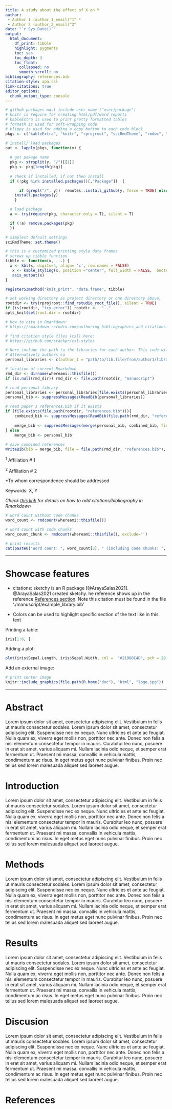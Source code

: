```yaml
---
title: A study about the effect of X on Y
author:
 - Author 1 (author_1_email)^1^ * 
 - Author 2 (author_2_email)^2^ 
date: "`r Sys.Date()`"
output:
  html_document:
    df_print: tibble
    highlight: pygments  
    toc: yes
    toc_depth: 3
    toc_float:
      collapsed: no
      smooth_scroll: no
bibliography: references.bib
citation-style: apa.csl
link-citations: true
editor_options: 
  chunk_output_type: console
---
```



```r

# github packages must include user name ("user/package")
# knitr is require for creating html/pdf/word reports
# kableExtra is used to print pretty formatted tables 
# formatR is used for soft-wrapping code
# klippy is used for adding a copy button to each code block
pkgs <- c("kableExtra", "knitr", "rprojroot", "sciRmdTheme", "rmdwc", "whereami",  "RefManageR", "bibtex")

# install/ load packages
out <- lapply(pkgs, function(y) {
  
  # get pakage name
  pkg <- strsplit(y, "/")[[1]]
  pkg <- pkg[length(pkg)]
  
  # check if installed, if not then install 
  if (!pkg %in% installed.packages()[,"Package"])  {

      if (grepl("/", y))  remotes::install_github(y, force = TRUE) else
    install.packages(y) 
    }

  # load package
  a <- try(require(pkg, character.only = T), silent = T)

  if (!a) remove.packages(pkg)
  })

```

```r

# simplest default settings
sciRmdTheme::set.theme()

```

```r

# this is a customized printing style data frames 
# screws up tibble function
tibble <- function(x, ...) { 
  x <- kbl(x, digits=4, align= 'c', row.names = FALSE) 
   x <- kable_styling(x, position ="center", full_width = FALSE,  bootstrap_options = c("striped", "hover", "condensed", "responsive")) 
   asis_output(x)
}

registerS3method("knit_print", "data.frame", tibble)

```

```r

# set working directory as project directory or one directory above,
rootdir <- try(rprojroot::find_rstudio_root_file(), silent = TRUE)
if (is(rootdir, "try-error")) rootdir <-  ".."
opts_knit$set(root.dir = rootdir)

```


```r

# how to cite in Rmarkdown:
# https://rmarkdown.rstudio.com/authoring_bibliographies_and_citations.html

# find citation style files (csl) here:
# https://github.com/stackpr/csl-styles

# Here include the path to the libraries for each author. This code will copy/update the library each time the Rmarkdown file is compiled
# Alternatively authors ca
personal_libraries <- c(author_1 = "path/to/lib.file/from/author1/library.bib", author_2 = "path/to/lib.file/from/author2/library.bib")

# location of current Rmarkdown
rmd_dir <- dirname(whereami::thisfile()) 
if (is.null(rmd_dir)) rmd_dir <- file.path(rootdir, "manuscript")

# read personal library
personal_libraries <- personal_libraries[file.exists(personal_libraries)]
personal_bib <- suppressMessages(ReadBib(personal_libraries))

# read paper's references.bib if it exists
if (file.exists(file.path(rootdir, "references.bib"))){
    combined_bib <- suppressMessages(ReadBib(file.path(rmd_dir, "references.bib")))
    
    merge_bib <- suppressMessages(merge(personal_bib, combined_bib, fields.to.check = "title", ignore.case = TRUE))
} else
    merge_bib <- personal_bib
    
# save combined references
WriteBib(bib = merge_bib, file = file.path(rmd_dir, "references.bib"), biblatex = TRUE)

```


^1^ Affiliation # 1

^2^ Affiliation # 2


\*To whom correspondence should be addressed

Keywords: X, Y

*Check [this link](https://rmarkdown.rstudio.com/authoring_bibliographies_and_citations.html) for details on how to add citations/bibliography in Rmarkdown*


```r

# word count without code chunks
word_count <- rmdcount(whereami::thisfile())

# word count with code chunks
word_count_chunk <- rmdcount(whereami::thisfile(), exclude='')

# print results
cat(paste0("Word count: ", word_count[3], " (including code chunks: ", word_count_chunk[3], ")"))

```

---


# Showcase features

- citations: sketchy is an R package [@ArayaSalas2021].  @ArayaSalas2021 created sketchy. he reference shows up in the reference [References section](#reference). Note this citation must be found in the file './manuscript/example_library.bib'

- Colors [can be used]{.green} to [highlight specific]{.yellow} section of the [text like in this text]{.red}

<!-- this comment doesn't show up -->

Printing a table:
```r

iris[1:6, ]

```


Adding a plot:

```r

plot(iris$Sepal.Length, iris$Sepal.Width, col =  "#21908C4D", pch = 20, cex = 2, xlab = "X", ylab = "Y")
```


Add an external image:

```r

# print center image
knitr::include_graphics(file.path(R.home("doc"), "html", "logo.jpg"))


```

---

# Abstract

Lorem ipsum dolor sit amet, consectetur adipiscing elit. Vestibulum in felis ut mauris consectetur sodales. Lorem ipsum dolor sit amet, consectetur adipiscing elit. Suspendisse nec ex neque. Nunc ultricies et ante ac feugiat. Nulla quam ex, viverra eget mollis non, porttitor nec ante. Donec non felis a nisi elementum consectetur tempor in mauris. Curabitur leo nunc, posuere in erat sit amet, varius aliquam mi. Nullam lacinia odio neque, et semper erat fermentum ut. Praesent mi massa, convallis in vehicula mattis, condimentum ac risus. In eget metus eget nunc pulvinar finibus. Proin nec tellus sed lorem malesuada aliquet sed laoreet augue. 

# Introduction

Lorem ipsum dolor sit amet, consectetur adipiscing elit. Vestibulum in felis ut mauris consectetur sodales. Lorem ipsum dolor sit amet, consectetur adipiscing elit. Suspendisse nec ex neque. Nunc ultricies et ante ac feugiat. Nulla quam ex, viverra eget mollis non, porttitor nec ante. Donec non felis a nisi elementum consectetur tempor in mauris. Curabitur leo nunc, posuere in erat sit amet, varius aliquam mi. Nullam lacinia odio neque, et semper erat fermentum ut. Praesent mi massa, convallis in vehicula mattis, condimentum ac risus. In eget metus eget nunc pulvinar finibus. Proin nec tellus sed lorem malesuada aliquet sed laoreet augue. 

# Methods

Lorem ipsum dolor sit amet, consectetur adipiscing elit. Vestibulum in felis ut mauris consectetur sodales. Lorem ipsum dolor sit amet, consectetur adipiscing elit. Suspendisse nec ex neque. Nunc ultricies et ante ac feugiat. Nulla quam ex, viverra eget mollis non, porttitor nec ante. Donec non felis a nisi elementum consectetur tempor in mauris. Curabitur leo nunc, posuere in erat sit amet, varius aliquam mi. Nullam lacinia odio neque, et semper erat fermentum ut. Praesent mi massa, convallis in vehicula mattis, condimentum ac risus. In eget metus eget nunc pulvinar finibus. Proin nec tellus sed lorem malesuada aliquet sed laoreet augue. 

# Results

Lorem ipsum dolor sit amet, consectetur adipiscing elit. Vestibulum in felis ut mauris consectetur sodales. Lorem ipsum dolor sit amet, consectetur adipiscing elit. Suspendisse nec ex neque. Nunc ultricies et ante ac feugiat. Nulla quam ex, viverra eget mollis non, porttitor nec ante. Donec non felis a nisi elementum consectetur tempor in mauris. Curabitur leo nunc, posuere in erat sit amet, varius aliquam mi. Nullam lacinia odio neque, et semper erat fermentum ut. Praesent mi massa, convallis in vehicula mattis, condimentum ac risus. In eget metus eget nunc pulvinar finibus. Proin nec tellus sed lorem malesuada aliquet sed laoreet augue. 

# Discusion

Lorem ipsum dolor sit amet, consectetur adipiscing elit. Vestibulum in felis ut mauris consectetur sodales. Lorem ipsum dolor sit amet, consectetur adipiscing elit. Suspendisse nec ex neque. Nunc ultricies et ante ac feugiat. Nulla quam ex, viverra eget mollis non, porttitor nec ante. Donec non felis a nisi elementum consectetur tempor in mauris. Curabitur leo nunc, posuere in erat sit amet, varius aliquam mi. Nullam lacinia odio neque, et semper erat fermentum ut. Praesent mi massa, convallis in vehicula mattis, condimentum ac risus. In eget metus eget nunc pulvinar finibus. Proin nec tellus sed lorem malesuada aliquet sed laoreet augue.

# References

